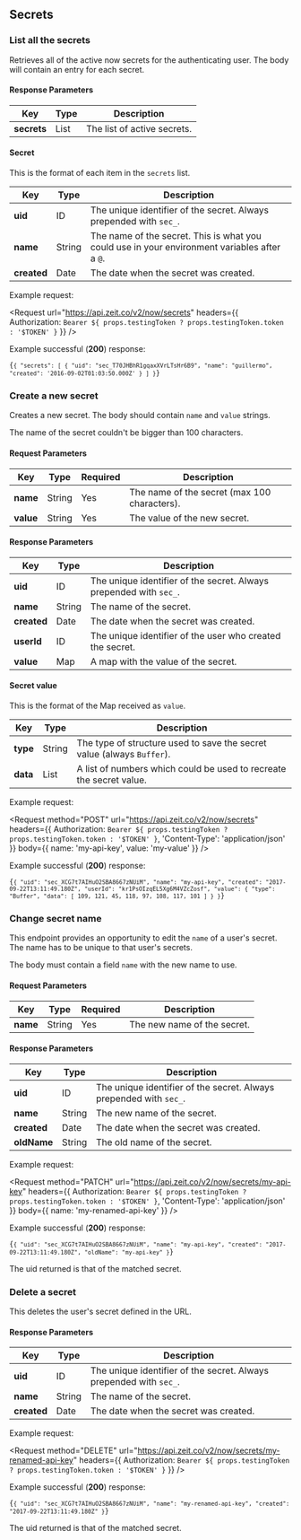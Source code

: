 
## Secrets

### List all the secrets

<Endpoint method="GET" url="/v2/now/secrets" />

Retrieves all of the active now secrets for the authenticating user.
The body will contain an entry for each secret.

#### Response Parameters

<!-- prettier-ignore -->
| Key | <HelpLink href="#api-basics/types" hasIcon>Type</HelpLink> | Description |
| -- | -- | -- |
| **secrets** | <HelpLink href="#api-basics/types">List</HelpLink> | The list of active secrets. |

#### Secret

This is the format of each item in the `secrets` list.

<!-- prettier-ignore -->
| Key | <HelpLink href="#api-basics/types" hasIcon>Type</HelpLink> | Description |
| -- | -- | -- |
| **uid** | <HelpLink href="#api-basics/types">ID</HelpLink> | The unique identifier of the secret. Always prepended with `sec_`. |
| **name** | <HelpLink href="#api-basics/types">String</HelpLink> | The name of the secret. This is what you could use in your environment variables after a `@`. |
| **created** | <HelpLink href="#api-basics/types">Date</HelpLink> | The date when the secret was created. |

<Example>
  <span>Example request:</span>

<Request
  url="https://api.zeit.co/v2/now/secrets"
  headers={{
    Authorization: `Bearer ${
      props.testingToken ? props.testingToken.token : '$TOKEN'
    }`
  }}
/>

Example successful (**200**) response:

<Code>{`{
  "secrets": [
    {
      "uid": "sec_T70JHBhR1gqaxXVrLTsHr6B9",
      "name": "guillermo",
      "created": '2016-09-02T01:03:50.000Z'
    }
  ]
}`}</Code>
</Example>

### Create a new secret

<Endpoint method="POST" url="/v2/now/secrets" />

Creates a new secret. The body should contain `name` and `value` strings.

<Note>The name of the secret couldn't be bigger than 100 characters.</Note>

#### Request Parameters

<!-- prettier-ignore -->
| Key | <HelpLink href="#api-basics/types" hasIcon>Type</HelpLink> | Required | Description |
| -- | -- | -- | -- |
| **name** | <HelpLink href="#api-basics/types">String</HelpLink> | Yes | The name of the secret (max 100 characters). |
| **value** | <HelpLink href="#api-basics/types">String</HelpLink> | Yes | The value of the new secret. |

#### Response Parameters

<!-- prettier-ignore -->
| Key | <HelpLink href="#api-basics/types" hasIcon>Type</HelpLink> | Description |
| -- | -- | -- |
| **uid** | <HelpLink href="#api-basics/types">ID</HelpLink> | The unique identifier of the secret. Always prepended with `sec_`. |
| **name** | <HelpLink href="#api-basics/types">String</HelpLink> | The name of the secret. |
| **created** | <HelpLink href="#api-basics/types">Date</HelpLink> | The date when the secret was created. |
| **userId** | <HelpLink href="#api-basics/types">ID</HelpLink> | The unique identifier of the user who created the secret. |
| **value** | <HelpLink href="#api-basics/types">Map</HelpLink> | A map with the value of the secret. |

#### Secret value

This is the format of the Map received as `value`.

<!-- prettier-ignore -->
| Key | <HelpLink href="#api-basics/types" hasIcon>Type</HelpLink> | Description |
| -- | -- | -- |
| **type** | <HelpLink href="#api-basics/types">String</HelpLink> | The type of structure used to save the secret value (always `Buffer`). |
| **data** | <HelpLink href="#api-basics/types">List</HelpLink> | A list of numbers which could be used to recreate the secret value. |

<Example>
  <span>Example request:</span>

<Request
  method="POST"
  url="https://api.zeit.co/v2/now/secrets"
  headers={{
    Authorization: `Bearer ${
      props.testingToken ? props.testingToken.token : '$TOKEN'
    }`,
    'Content-Type': 'application/json'
  }}
  body={{
    name: 'my-api-key',
    value: 'my-value'
  }}
/>

Example successful (**200**) response:

<Code>{`{
  "uid": "sec_XCG7t7AIHuO2SBA8667zNUiM",
  "name": "my-api-key",
  "created": "2017-09-22T13:11:49.180Z",
  "userId": "kr1PsOIzqEL5Xg6M4VZcZosf",
  "value": {
    "type": "Buffer",
    "data": [
      109,
      121,
      45,
      118,
      97,
      108,
      117,
      101
    ]
  }
}`}</Code>
</Example>

### Change secret name

<Endpoint method="PATCH" url="/v2/now/secrets/:name" />

This endpoint provides an opportunity to edit the `name`
of a user's secret. The name has to be unique to that user's secrets.

The body must contain a field `name` with the new name to use.

#### Request Parameters

<!-- prettier-ignore -->
| Key | <HelpLink href="#api-basics/types" hasIcon>Type</HelpLink> | Required | Description |
| -- | -- | -- | -- |
| **name** | <HelpLink href="#api-basics/types">String</HelpLink> | Yes | The new name of the secret. |

#### Response Parameters

<!-- prettier-ignore -->
| Key | <HelpLink href="#api-basics/types" hasIcon>Type</HelpLink> | Description |
| -- | -- | -- |
| **uid** | <HelpLink href="#api-basics/types">ID</HelpLink> | The unique identifier of the secret. Always prepended with `sec_`. |
| **name** | <HelpLink href="#api-basics/types">String</HelpLink> | The new name of the secret. |
| **created** | <HelpLink href="#api-basics/types">Date</HelpLink> | The date when the secret was created. |
| **oldName** | <HelpLink href="#api-basics/types">String</HelpLink> | The old name of the secret. |

<Example>
  <span>Example request:</span>

<Request
  method="PATCH"
  url="https://api.zeit.co/v2/now/secrets/my-api-key"
  headers={{
    Authorization: `Bearer ${
      props.testingToken ? props.testingToken.token : '$TOKEN'
    }`,
    'Content-Type': 'application/json'
  }}
  body={{
    name: 'my-renamed-api-key'
  }}
/>

Example successful (**200**) response:

<Code>{`{
  "uid": "sec_XCG7t7AIHuO2SBA8667zNUiM",
  "name": "my-api-key",
  "created": "2017-09-22T13:11:49.180Z",
  "oldName": "my-api-key"
}`}</Code>

The <InlineCode>uid</InlineCode> returned is that of the matched secret.

</Example>

### Delete a secret

<Endpoint method="DELETE" url="/v2/now/secrets/:name" />

This deletes the user's secret defined in the URL.

#### Response Parameters

<!-- prettier-ignore -->
| Key | <HelpLink href="#api-basics/types" hasIcon>Type</HelpLink> | Description |
| -- | -- | -- |
| **uid** | <HelpLink href="#api-basics/types">ID</HelpLink> | The unique identifier of the secret. Always prepended with `sec_`. |
| **name** | <HelpLink href="#api-basics/types">String</HelpLink> | The name of the secret. |
| **created** | <HelpLink href="#api-basics/types">Date</HelpLink> | The date when the secret was created. |

<Example>
  <span>Example request:</span>

<Request
  method="DELETE"
  url="https://api.zeit.co/v2/now/secrets/my-renamed-api-key"
  headers={{
    Authorization: `Bearer ${
      props.testingToken ? props.testingToken.token : '$TOKEN'
    }`
  }}
/>

Example successful (**200**) response:

<Code>{`{
  "uid": "sec_XCG7t7AIHuO2SBA8667zNUiM",
  "name": "my-renamed-api-key",
  "created": "2017-09-22T13:11:49.180Z"
}`}</Code>

The <InlineCode>uid</InlineCode> returned is that of the matched secret.

</Example>
